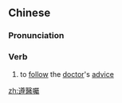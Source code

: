 {{also|遵医嘱}}
==Chinese==
{{zh-forms|s=遵医嘱|type=12}}

===Pronunciation===
{{zh-pron
|m=zūn yīzhǔ
|c=zeon1 ji1 zuk1
|cat=v
}}

===Verb===
{{zh-verb}}

# to [[follow]] the [[doctor]]'s [[advice]]

[[zh:遵醫囑]]